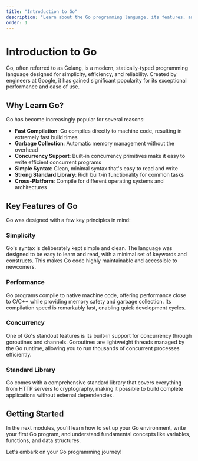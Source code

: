 ```yaml
---
title: "Introduction to Go"
description: "Learn about the Go programming language, its features, and why it's worth learning."
order: 1
---
```



# Introduction to Go

Go, often referred to as Golang, is a modern, statically-typed programming language designed for simplicity, efficiency, and reliability. Created by engineers at Google, it has gained significant popularity for its exceptional performance and ease of use.

## Why Learn Go?

Go has become increasingly popular for several reasons:

- **Fast Compilation**: Go compiles directly to machine code, resulting in extremely fast build times
- **Garbage Collection**: Automatic memory management without the overhead
- **Concurrency Support**: Built-in concurrency primitives make it easy to write efficient concurrent programs
- **Simple Syntax**: Clean, minimal syntax that's easy to read and write
- **Strong Standard Library**: Rich built-in functionality for common tasks
- **Cross-Platform**: Compile for different operating systems and architectures

## Key Features of Go

Go was designed with a few key principles in mind:

### Simplicity

Go's syntax is deliberately kept simple and clean. The language was designed to be easy to learn and read, with a minimal set of keywords and constructs. This makes Go code highly maintainable and accessible to newcomers.

### Performance

Go programs compile to native machine code, offering performance close to C/C++ while providing memory safety and garbage collection. Its compilation speed is remarkably fast, enabling quick development cycles.

### Concurrency

One of Go's standout features is its built-in support for concurrency through goroutines and channels. Goroutines are lightweight threads managed by the Go runtime, allowing you to run thousands of concurrent processes efficiently.

### Standard Library

Go comes with a comprehensive standard library that covers everything from HTTP servers to cryptography, making it possible to build complete applications without external dependencies.

## Getting Started

In the next modules, you'll learn how to set up your Go environment, write your first Go program, and understand fundamental concepts like variables, functions, and data structures.

Let's embark on your Go programming journey! 